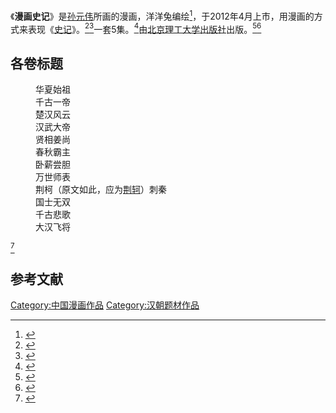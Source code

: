 {{擴充|time=2015-02-28T03:59:13+00:00}}
《'''漫画史记'''》是[[孙元伟|孙元伟]]所画的漫画，洋洋兔编绘<ref>{{Cite news|url=http://news.163.com/12/0505/12/80O8NOBV00014AED.html|title=晚书架·励志(组图)|language=zh-cn|publisher=网易|author=|date=2006-02-08|accessdate=2015-02-03|archive-url=https://web.archive.org/web/20150402163136/http://news.163.com/12/0505/12/80O8NOBV00014AED.html|archive-date=2015-04-02|dead-url=yes}}</ref>，于2012年4月上市，用漫画的方式来表现《[[史记|史记]]》。<ref>{{Cite news|url=http://book.ifeng.com/shuxun/detail_2012_04/20/14041130_0.shtml|title=《漫画史记》：为青少年量身定做的《史记》读本|language=zh-cn|publisher=凤凰网|author=|date=2006-02-08|accessdate=2015-02-03|archive-date=2015-04-02|archive-url=https://web.archive.org/web/20150402101059/http://book.ifeng.com/shuxun/detail_2012_04/20/14041130_0.shtml|dead-url=no}}</ref><ref>{{Cite news|url=http://wenhua.youth.cn/kt/201207/t20120716_2271763_3.htm|title=2012年暑期文化饕餮盛宴之阅读篇（2）|language=zh-cn|publisher=中国青年网|author=|date=2006-02-08|accessdate=2015-02-03|archive-date=2015-04-02|archive-url=https://web.archive.org/web/20150402170249/http://wenhua.youth.cn/kt/201207/t20120716_2271763_3.htm|dead-url=no}}</ref>一套5集。<ref>{{Cite news|url=http://news.163.com/12/0423/02/7VO97HBF00014AEE.html|title=【一周书情】民国童书持续走红“漫画史记”轻松读史|language=zh-cn|publisher=网易|author=|date=2006-02-08|accessdate=2015-02-03|archive-url=https://web.archive.org/web/20150402165334/http://news.163.com/12/0423/02/7VO97HBF00014AEE.html|archive-date=2015-04-02|dead-url=yes}}</ref>由[[北京理工大学出版社|北京理工大学出版社]]出版。<ref>{{Cite news|url=http://book.hexun.com/2012-04-25/140780229.html|title=漫画史记：以轻松的形式重释经典|language=zh-cn|publisher=和讯网|author=|date=2006-02-08|accessdate=2015-02-03|archive-url=https://web.archive.org/web/20150402143552/http://book.hexun.com/2012-04-25/140780229.html|archive-date=2015-04-02|dead-url=yes}}</ref><ref>{{Cite news|url=http://book.sina.com.cn/news/b/2012-04-13/1702297338.shtml|title=《漫画史记》丛书在京正式出版|language=zh-cn|publisher=新浪网|author=|date=2006-02-08|accessdate=2015-02-03|archive-date=2015-04-02|archive-url=https://web.archive.org/web/20150402132254/http://book.sina.com.cn/news/b/2012-04-13/1702297338.shtml|dead-url=no}}</ref>
==各卷标题==
:华夏始祖
:千古一帝
:楚汉风云
:汉武大帝
:贤相姜尚
:春秋霸主
:卧薪尝胆
:万世师表
:荆柯（原文如此，应为[[荆轲|荆轲]]）刺秦
:国士无双
:千古悲歌
:大汉飞将 
<ref>{{Cite news|url=http://wenhua.youth.cn/kt/201207/t20120716_2271763_3.htm|title=2012年暑期文化饕餮盛宴之阅读篇（2）|language=zh-cn|publisher=中国青年网|author=|date=2012-04-23|accessdate=2015-02-28|archive-date=2015-04-02|archive-url=https://web.archive.org/web/20150402170249/http://wenhua.youth.cn/kt/201207/t20120716_2271763_3.htm|dead-url=no}}</ref>
== 参考文献 ==
{{Reflist}}
[[Category:中国漫画作品|Category:中国漫画作品]]
[[Category:汉朝题材作品|Category:汉朝题材作品]]
